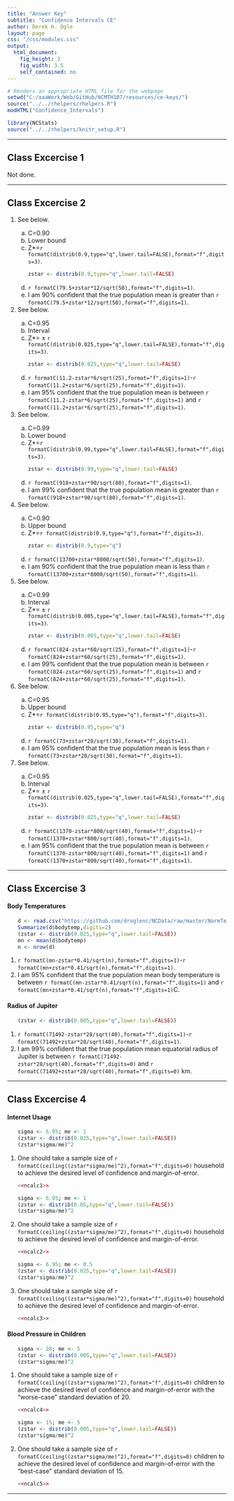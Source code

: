 ```yaml
---
title: "Answer Key"
subtitle: "Confidence Intervals CE"
author: Derek H. Ogle
layout: page
css: "/css/modules.css"
output:
  html_document:
    fig_height: 3
    fig_width: 3.5
    self_contained: no
---
```


```r
# Renders an appropriate HTML file for the webpage
setwd("C:/aaaWork/Web/GitHub/NCMTH107/resources/ce-keys/")
source("../../rhelpers/rhelpers.R")
modHTML("Confidence_Intervals")
```

```r
library(NCStats)
source("../../rhelpers/knitr_setup.R")
```

----

## Class Excercise 1

Not done.

----

## Class Excercise 2

<ol>
<li>See below.</li>
<ol type="a">
<li>C=0.90</li>
<li>Lower bound</li>
<li>Z*=`r formatC(distrib(0.9,type="q",lower.tail=FALSE),format="f",digits=3)`.</li>
```r
zstar <- distrib(0.9,type="q",lower.tail=FALSE)
```
<li>`r formatC(79.5+zstar*12/sqrt(50),format="f",digits=1)`.</li>
<li>I am 90% confident that the true population mean is greater than `r formatC(79.5+zstar*12/sqrt(50),format="f",digits=1)`.</li>
</ol>

<li>See below.</li>
<ol type="a">
<li>C=0.95</li>
<li>Interval</li>
<li>Z*= $\pm$ `r formatC(distrib(0.025,type="q",lower.tail=FALSE),format="f",digits=3)`.</li>
```r
zstar <- distrib(0.025,type="q",lower.tail=FALSE)
```
<li>`r formatC(11.2-zstar*6/sqrt(25),format="f",digits=1)`-`r formatC(11.2+zstar*6/sqrt(25),format="f",digits=1)`.</li>
<li>I am 95% confident that the true population mean is between `r formatC(11.2-zstar*6/sqrt(25),format="f",digits=1)` and `r formatC(11.2+zstar*6/sqrt(25),format="f",digits=1)`.</li>
</ol>

<li>See below.</li>
<ol type="a">
<li>C=0.99</li>
<li>Lower bound</li>
<li>Z*=`r formatC(distrib(0.99,type="q",lower.tail=FALSE),format="f",digits=3)`.</li>
```r
zstar <- distrib(0.99,type="q",lower.tail=FALSE)
```
<li>`r formatC(918+zstar*90/sqrt(80),format="f",digits=1)`.</li>
<li>I am 99% confident that the true population mean is greater than `r formatC(918+zstar*90/sqrt(80),format="f",digits=1)`.</li>
</ol>

<li>See below.</li>
<ol type="a">
<li>C=0.90</li>
<li>Upper bound</li>
<li>Z*=`r formatC(distrib(0.9,type="q"),format="f",digits=3)`.</li>
```r
zstar <- distrib(0.9,type="q")
```
<li>`r formatC(13700+zstar*8000/sqrt(50),format="f",digits=1)`.</li>
<li>I am 90% confident that the true population mean is less than `r formatC(13700+zstar*8000/sqrt(50),format="f",digits=1)`.</li>
</ol>

<li>See below.</li>
<ol type="a">
<li>C=0.99</li>
<li>Interval</li>
<li>Z*= $\pm$ `r formatC(distrib(0.005,type="q",lower.tail=FALSE),format="f",digits=3)`.</li>
```r
zstar <- distrib(0.005,type="q",lower.tail=FALSE)
```
<li>`r formatC(824-zstar*60/sqrt(25),format="f",digits=1)`-`r formatC(824+zstar*60/sqrt(25),format="f",digits=1)`.</li>
<li>I am 99% confident that the true population mean is between `r formatC(824-zstar*60/sqrt(25),format="f",digits=1)` and `r formatC(824+zstar*60/sqrt(25),format="f",digits=1)`.</li>
</ol>

<li>See below.</li>
<ol type="a">
<li>C=0.95</li>
<li>Upper bound</li>
<li>Z*=`r formatC(distrib(0.95,type="q"),format="f",digits=3)`.</li>
```r
zstar <- distrib(0.95,type="q")
```
<li>`r formatC(73+zstar*20/sqrt(30),format="f",digits=1)`.</li>
<li>I am 95% confident that the true population mean is less than `r formatC(73+zstar*20/sqrt(30),format="f",digits=1)`.</li>
</ol>

<li>See below.</li>
<ol type="a">
<li>C=0.95</li>
<li>Interval</li>
<li>Z*= $\pm$ `r formatC(distrib(0.025,type="q",lower.tail=FALSE),format="f",digits=3)`.</li>
```r
zstar <- distrib(0.025,type="q",lower.tail=FALSE)
```
<li>`r formatC(1370-zstar*800/sqrt(40),format="f",digits=1)`-`r formatC(1370+zstar*800/sqrt(40),format="f",digits=1)`.</li>
<li>I am 95% confident that the true population mean is between `r formatC(1370-zstar*800/sqrt(40),format="f",digits=1)` and `r formatC(1370+zstar*800/sqrt(40),format="f",digits=1)`.</li>
</ol>

</ol>

----

## Class Excercise 3
#### Body Temperatures
<ol>
```r
d <- read.csv("https://github.com/droglenc/NCData/raw/master/NormTemp.csv")
Summarize(d$bodytemp,digits=2)
(zstar <- distrib(0.025,type="q",lower.tail=FALSE))
mn <- mean(d$bodytemp)
n <- nrow(d)
```
<li>`r formatC(mn-zstar*0.41/sqrt(n),format="f",digits=1)`-`r formatC(mn+zstar*0.41/sqrt(n),format="f",digits=1)`.</li>
<li>I am 95% confident that the true population mean body temperature is between `r formatC(mn-zstar*0.41/sqrt(n),format="f",digits=1)` and `r formatC(mn+zstar*0.41/sqrt(n),format="f",digits=1)`C.</li>
</ol>

#### Radius of Jupiter
<ol>
```r
(zstar <- distrib(0.005,type="q",lower.tail=FALSE))
```
<li>`r formatC(71492-zstar*28/sqrt(40),format="f",digits=1)`-`r formatC(71492+zstar*28/sqrt(40),format="f",digits=1)`.</li>
<li>I am 99% confident that the true population mean equatorial radius of Jupiter is between `r formatC(71492-zstar*28/sqrt(40),format="f",digits=0)` and `r formatC(71492+zstar*28/sqrt(40),format="f",digits=0)` km.</li>
</ol>

----

## Class Excercise 4
#### Internet Usage

<ol>
```r
sigma <- 6.95; me <- 1
(zstar <- distrib(0.025,type="q",lower.tail=FALSE))
(zstar*sigma/me)^2
```
<li>One should take a sample size of `r formatC(ceiling((zstar*sigma/me)^2),format="f",digits=0)` household to achieve the desired level of confidence and margin-of-error.</li>
```r
<<ncalc1>>
```

```r
sigma <- 6.95; me <- 1
(zstar <- distrib(0.05,type="q",lower.tail=FALSE))
(zstar*sigma/me)^2
```
<li>One should take a sample size of `r formatC(ceiling((zstar*sigma/me)^2),format="f",digits=0)` household to achieve the desired level of confidence and margin-of-error.</li>
```r
<<ncalc2>>
```

```r
sigma <- 6.95; me <- 0.5
(zstar <- distrib(0.025,type="q",lower.tail=FALSE))
(zstar*sigma/me)^2
```

<li>One should take a sample size of `r formatC(ceiling((zstar*sigma/me)^2),format="f",digits=0)` household to achieve the desired level of confidence and margin-of-error.</li>
```r
<<ncalc3>>
```
</ol>

#### Blood Pressure in Children

<ol>
```r
sigma <- 20; me <- 5
(zstar <- distrib(0.005,type="q",lower.tail=FALSE))
(zstar*sigma/me)^2
```

<li>One should take a sample size of `r formatC(ceiling((zstar*sigma/me)^2),format="f",digits=0)` children to achieve the desired level of confidence and margin-of-error with the "worse-case" standard deviation of 20.</li>
```r
<<ncalc4>>
```

```r
sigma <- 15; me <- 5
(zstar <- distrib(0.005,type="q",lower.tail=FALSE))
(zstar*sigma/me)^2
```
<li>One should take a sample size of `r formatC(ceiling((zstar*sigma/me)^2),format="f",digits=0)` children to achieve the desired level of confidence and margin-of-error with the "best-case" standard deviation of 15.</li>
```r
<<ncalc5>>
```
</ol>

----
